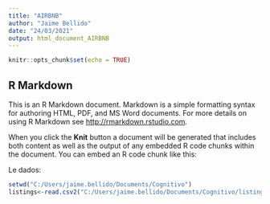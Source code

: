 ```yaml
---
title: "AIRBNB"
author: "Jaime Bellido"
date: "24/03/2021"
output: html_document_AIRBNB
---
```


```r
knitr::opts_chunk$set(echo = TRUE)
```

## R Markdown

This is an R Markdown document. Markdown is a simple formatting syntax for authoring HTML, PDF, and MS Word documents. For more details on using R Markdown see <http://rmarkdown.rstudio.com>.

When you click the **Knit** button a document will be generated that includes both content as well as the output of any embedded R code chunks within the document. You can embed an R code chunk like this:

Le dados:

``` .R
setwd("C:/Users/jaime.bellido/Documents/Cognitivo")
listings<-read.csv2("C:/Users/jaime.bellido/Documents/Cognitivo/listings.csv",header=T)
```
